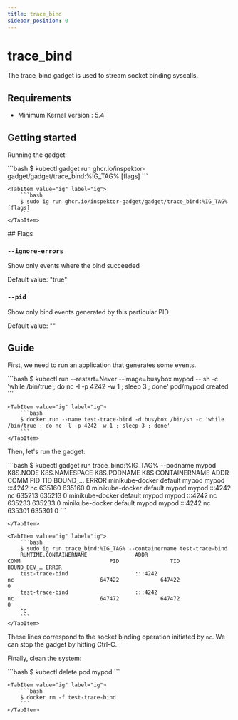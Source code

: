 ```yaml
---
title: trace_bind
sidebar_position: 0
---
```



# trace_bind

The trace_bind gadget is used to stream socket binding syscalls.

## Requirements

- Minimum Kernel Version : 5.4

## Getting started

Running the gadget:

<Tabs groupId="env">
    <TabItem value="kubectl-gadget" label="kubectl gadget">
        ```bash
        $ kubectl gadget run ghcr.io/inspektor-gadget/gadget/trace_bind:%IG_TAG% [flags]
        ```
    </TabItem>

    <TabItem value="ig" label="ig">
        ```bash
        $ sudo ig run ghcr.io/inspektor-gadget/gadget/trace_bind:%IG_TAG% [flags]
        ```
    </TabItem>
</Tabs>
## Flags

### `--ignore-errors`

Show only events where the bind succeeded

Default value: "true"

### `--pid`

Show only bind events generated by this particular PID

Default value: ""

## Guide

First, we need to run an application that generates some events.

<Tabs groupId="env">
    <TabItem value="kubectl-gadget" label="kubectl gadget">
        ```bash
        $ kubectl run --restart=Never --image=busybox mypod -- sh -c 'while /bin/true ; do nc -l -p 4242 -w 1 ; sleep 3 ; done'
        pod/mypod created
        ```
    </TabItem>

    <TabItem value="ig" label="ig">
        ```bash
        $ docker run --name test-trace-bind -d busybox /bin/sh -c 'while /bin/true ; do nc -l -p 4242 -w 1 ; sleep 3 ; done'
        ```
    </TabItem>
</Tabs>

Then, let's run the gadget:

<Tabs groupId="env">
    <TabItem value="kubectl-gadget" label="kubectl gadget">
        ```bash
        $ kubectl gadget run trace_bind:%IG_TAG% --podname mypod
        K8S.NODE            K8S.NAMESPACE            K8S.PODNAME              K8S.CONTAINERNAME        ADDR                       COMM                    PID           TID          BOUND_… ERROR
        minikube-docker     default                  mypod                    mypod                    :::4242                    nc                   635160        635160          0
        minikube-docker     default                  mypod                    mypod                    :::4242                    nc                   635213        635213          0
        minikube-docker     default                  mypod                    mypod                    :::4242                    nc                   635233        635233          0
        minikube-docker     default                  mypod                    mypod                    :::4242                    nc                   635301        635301          0
        ```

    </TabItem>

    <TabItem value="ig" label="ig">
        ```bash
        $ sudo ig run trace_bind:%IG_TAG% --containername test-trace-bind
        RUNTIME.CONTAINERNAME               ADDR                                  COMM                            PID                TID                BOUND_DEV_… ERROR
        test-trace-bind                     :::4242                               nc                           647422             647422                0
        test-trace-bind                     :::4242                               nc                           647472             647472                0
        ^C
        ```
    </TabItem>
</Tabs>

These lines correspond to the socket binding operation initiated by `nc`.
We can stop the gadget by hitting Ctrl-C.

Finally, clean the system:

<Tabs groupId="env">
    <TabItem value="kubectl-gadget" label="kubectl gadget">
        ```bash
        $ kubectl delete pod mypod
        ```
    </TabItem>

    <TabItem value="ig" label="ig">
        ```bash
        $ docker rm -f test-trace-bind
        ```
    </TabItem>
</Tabs>
